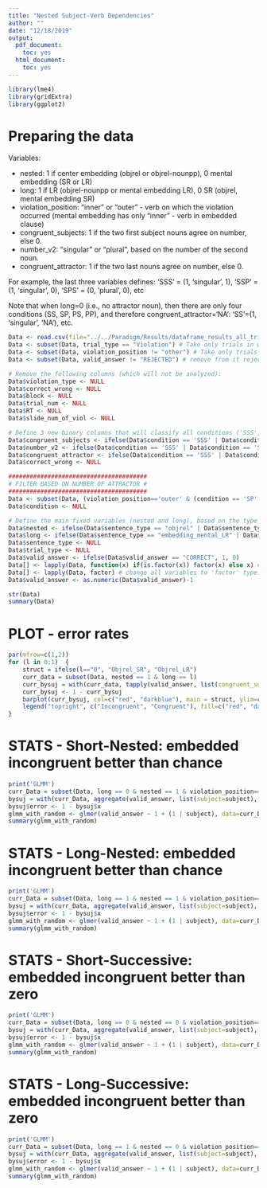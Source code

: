 ```yaml
---
title: "Nested Subject-Verb Dependencies"
author: ""
date: "12/18/2019"
output:
  pdf_document:
    toc: yes
  html_document:
    toc: yes
---
```



```r
library(lme4)
library(gridExtra)
library(ggplot2)
```


# Preparing the data
Variables:

- nested:              1 if center embedding (objrel or objrel-nounpp), 0 mental embedding (SR or LR)
- long:                1 if LR (objrel-nounpp or mental embedding LR), 0 SR (objrel, mental embedding SR)
- violation_position:  "inner" or "outer" - verb on which the violation occurred (mental embedding has only "inner" - verb in embedded clause)
- congruent_subjects:  1 if the two first subject nouns agree on number, else 0.
- number_v2:           "singular" or "plural", based on the number of the second noun.
- congruent_attractor: 1 if the two last nouns agree on number, else 0.

For example, the last three variables defines: 'SSS' = (1, 'singular', 1), 'SSP' = (1, 'singular', 0), 'SPS' = (0, 'plural', 0), etc

Note that when long=0 (i.e., no attractor noun), then there are only four conditions (SS, SP, PS, PP), and therefore congruent_attractor='NA': 'SS'=(1, 'singular', 'NA'), etc.

```r
Data <- read.csv(file="../../Paradigm/Results/dataframe_results_all_trials.csv", header=TRUE, sep=",") # Load data
Data <- subset(Data, trial_type == "Violation") # Take only trials in which there was a violation
Data <- subset(Data, violation_position != "other") # Take only trials in which the violation was on the first or second verb (but not on nouns (fillers)).
Data <- subset(Data, valid_answer != "REJECTED") # remove from it rejected trials (in which subject didn't confirm - see py script)

# Remove the following columns (which will not be analyzed):
Data$violation_type <- NULL 
Data$correct_wrong <- NULL
Data$block <- NULL
Data$trial_num <- NULL
Data$RT <- NULL
Data$slide_num_of_viol <- NULL

# Define 3 new binary columns that will classify all conditions ('SSS', 'SSP', 'SPS'...) based on whether the nouns agree on number.
Data$congruent_subjects <- ifelse(Data$condition == 'SSS' | Data$condition == 'SSP' | Data$condition == 'PPP' | Data$condition == 'PPS' | Data$condition == 'SS' | Data$condition == 'PP', 1, 0)
Data$number_v2 <- ifelse(Data$condition == 'SSS' | Data$condition == 'SSP' | Data$condition == 'PSS' | Data$condition == 'PSP' | Data$condition == 'PS',  "singular", "plural")
Data$congruent_attractor <- ifelse(Data$condition == 'SSS' | Data$condition == 'PSS' | Data$condition == 'SPP' | Data$condition == 'PPP', 1, ifelse(Data$condition == 'SSP' | Data$condition == 'SPS' | Data$condition == 'PSP' | Data$condition == 'PPS', 0, "NA"))
Data$correct_wrong <- NULL

#######################################
# FILTER BASED ON NUMBER OF ATTRACTOR #
#######################################
Data <- subset(Data, (violation_position=='outer' & (condition == 'SP' | condition == 'SS' | condition == 'SPS' | condition == 'SPP' | condition == 'SSS' | condition == 'SSP')) | (violation_position=='inner' & (condition == 'PS' | condition == 'SS' | condition == 'PSS' | condition == 'PSP' | condition == 'SSS' | condition == 'SSP')) )
Data$condition <- NULL

# Define the main fixed variables (nested and long), based on the type of syntactic structure. 
Data$nested <- ifelse(Data$sentence_type == "objrel" | Data$sentence_type == "objrel_nounpp", 1, 0)
Data$long <- ifelse(Data$sentence_type == "embedding_mental_LR" | Data$sentence_type == "objrel_nounpp", 1, 0)
Data$sentence_type <- NULL
Data$trial_type <- NULL
Data$valid_answer <- ifelse(Data$valid_answer == "CORRECT", 1, 0)
Data[] <- lapply(Data, function(x) if(is.factor(x)) factor(x) else x) # Remove all empty level in dataframe.
Data[] <- lapply(Data, factor) # change all variables to 'factor' type.
Data$valid_answer <- as.numeric(Data$valid_answer)-1

str(Data)
summary(Data)
```

# PLOT - error rates
```r

par(mfrow=c(1,2))
for (l in 0:1)  {
    struct = ifelse(l=="0", "Objrel_SR", "Objrel_LR")
    curr_data = subset(Data, nested == 1 & long == l)
    curr_bysuj = with(curr_data, tapply(valid_answer, list(congruent_subjects=congruent_subjects, violation_position=violation_position), mean))
    curr_bysuj <- 1 - curr_bysuj
    barplot(curr_bysuj, col=c("red", "darkblue"), main = struct, ylim=c(0,0.6), names.arg = c("Inner", "Outer"), xpd = FALSE, beside=TRUE)
    legend("topright", c("Incongruent", "Congruent"), fill=c("red", "darkblue"))
}
```


# STATS - Short-Nested: embedded incongruent better than chance
```r
print('GLMM')
curr_Data = subset(Data, long == 0 & nested == 1 & violation_position=='inner' & congruent_subjects == 0)
bysuj = with(curr_Data, aggregate(valid_answer, list(subject=subject), mean))
bysuj$error <- 1 - bysuj$x
glmm_with_random <- glmer(valid_answer ~ 1 + (1 | subject), data=curr_Data, family="binomial")
summary(glmm_with_random)

```

# STATS - Long-Nested: embedded incongruent better than chance
```r
print('GLMM')
curr_Data = subset(Data, long == 1 & nested == 1 & violation_position=='inner' & congruent_subjects == 0)
bysuj = with(curr_Data, aggregate(valid_answer, list(subject=subject), mean))
bysuj$error <- 1 - bysuj$x
glmm_with_random <- glmer(valid_answer ~ 1 + (1 | subject), data=curr_Data, family="binomial")
summary(glmm_with_random)


```

# STATS - Short-Successive: embedded incongruent better than zero
```r
print('GLMM')
curr_Data = subset(Data, long == 0 & nested == 0 & violation_position=='inner' & congruent_subjects == 0)
bysuj = with(curr_Data, aggregate(valid_answer, list(subject=subject), mean))
bysuj$error <- 1 - bysuj$x
glmm_with_random <- glmer(valid_answer ~ 1 + (1 | subject), data=curr_Data, family="binomial")
summary(glmm_with_random)

```

# STATS - Long-Successive: embedded incongruent better than zero
```r
print('GLMM')
curr_Data = subset(Data, long == 1 & nested == 0 & violation_position=='inner' & congruent_subjects == 0)
bysuj = with(curr_Data, aggregate(valid_answer, list(subject=subject), mean))
bysuj$error <- 1 - bysuj$x
glmm_with_random <- glmer(valid_answer ~ 1 + (1 | subject), data=curr_Data, family="binomial")
summary(glmm_with_random)


```

